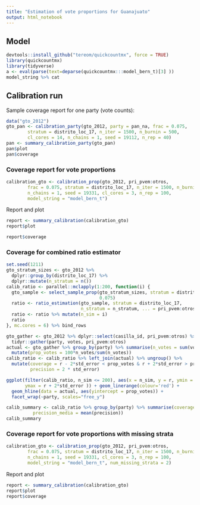```yaml
---
title: "Estimation of vote proportions for Guanajuato"
output: html_notebook
---
```


## Model


```r
devtools::install_github("tereom/quickcountmx", force = TRUE)
library(quickcountmx)
library(tidyverse)
a <- eval(parse(text=deparse(quickcountmx:::model_bern_t)[3] ))
model_string %>% cat
```


## Calibration run

Sample coverage report for one party (vote counts):

```r
data("gto_2012")
gto_pan <- calibration_party(gto_2012, party = pan_na, frac = 0.075,
        stratum = distrito_loc_17, n_iter = 1500, n_burnin = 500, 
        cl_cores = 14, n_chains = 1, seed = 19112, n_rep = 40)
pan <- summary_calibration_party(gto_pan)
pan$plot
pan$coverage
```





### Coverage report for vote proportions


```r
calibration_gto <- calibration_prop(gto_2012, pri_pvem:otros,
        frac = 0.075, stratum = distrito_loc_17, n_iter = 1500, n_burnin = 500, 
        n_chains = 1, seed = 19331, cl_cores = 3, n_rep = 100, 
        model_string = "model_bern_t")
```

Report and plot

```r
report <- summary_calibration(calibration_gto)
report$plot
```


```r
report$coverage
```


### Coverage for combined ratio estimator

```r
set.seed(1211)
gto_stratum_sizes <- gto_2012 %>%
  dplyr::group_by(distrito_loc_17) %>%
  dplyr::mutate(n_stratum = n())
calib_ratio <- parallel::mclapply(1:200, function(i) {
  gto_sample <- select_sample_prop(gto_stratum_sizes, stratum = distrito_loc_17, 
                                   0.075)
  ratio <- ratio_estimation(gto_sample, stratum = distrito_loc_17, 
                            n_stratum = n_stratum, ... = pri_pvem:otros)
  ratio <- ratio %>% mutate(n_sim = i)
  ratio 
}, mc.cores = 6) %>% bind_rows
```

```r
gto_gather <- gto_2012 %>% dplyr::select(casilla_id, pri_pvem:otros) %>%
  tidyr::gather(party, votes, pri_pvem:otros)
actual <- gto_gather %>% group_by(party) %>% summarise(n_votes = sum(votes)) %>%
  mutate(prop_votes = 100*n_votes/sum(n_votes))
calib_ratio <- calib_ratio %>% left_join(actual) %>% ungroup() %>%
  mutate(coverage = r - 2*std_error < prop_votes & r + 2*std_error > prop_votes,
         precision = 2 * std_error)
```



```r
ggplot(filter(calib_ratio, n_sim <= 200), aes(x = n_sim, y = r, ymin = r - 2*std_error,
       ymax = r + 2*std_error )) + geom_linerange(colour='red') +
  geom_hline(data = actual, aes(yintercept = prop_votes)) + 
  facet_wrap(~party, scales="free_y")
```

```r
calib_summary <- calib_ratio %>% group_by(party) %>% summarise(coverage = mean(coverage), 
          precision_media = mean(precision))
calib_summary
```


### Coverage report for vote proportions with missing strata



```r
calibration_gto <- calibration_prop(gto_2012, pri_pvem:otros,
        frac = 0.075, stratum = distrito_loc_17, n_iter = 1500, n_burnin = 500, 
        n_chains = 1, seed = 19331, cl_cores = 3, n_rep = 100, 
        model_string = "model_bern_t", num_missing_strata = 2)
```

Report and plot

```r
report <- summary_calibration(calibration_gto)
report$plot
report$coverage
```